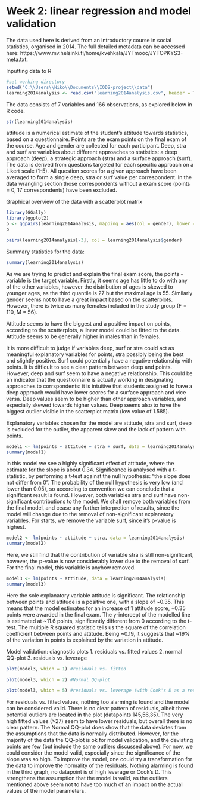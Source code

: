 # Week 2: linear regression and model validation

The data used here is derived from an introductory course in social statistics, organised in 2014. The full detailed metadata can be accessed here: https://www.mv.helsinki.fi/home/kvehkala/JYTmooc/JYTOPKYS3-meta.txt.

Inputting data to R
```r
#set working directory
setwd("C:\\Users\\Niko\\Documents\\IODS-project\\data")
learning2014analysis <- read.csv("learning2014analysis.csv", header = T)
```
The data consists of 7 variables and 166 observations, as explored below in R code.
```r
str(learning2014analysis)
```
attitude is a numerical estimate of the student's attitude towards statistics, based on a questionnaire. Points are the exam points on the final exam of the course. Age and gender are collected for each participant. Deep, stra and surf are variables about different approaches to statistics: a deep approach (deep), a strategic approach (stra) and a surface approach (surf). The data is derived from questions targeted for each specific approach on a Likert scale (1-5). All question scores for a given approach have been averaged to form a single deep, stra or surf value per correspondent. In the data wrangling section those correspondents without a exam score (points = 0, 17 correspondents) have been excluded.

Graphical overview of the data with a scatterplot matrix
```r
library(GGally)
library(ggplot2)
p <- ggpairs(learning2014analysis, mapping = aes(col = gender), lower = list(combo = wrap("facethist", bins = 20)))
p

pairs(learning2014analysis[-3], col = learning2014analysis$gender)

```
Summary statistics for the data:
```r
summary(learning2014analysis)
```

As we are trying to predict and explain the final exam score, the points -variable is the target variable.
Firstly, it seems age has little to do with any of the other variables, however the distribution of ages is skewed to younger ages, as the third quantile is 27 but the maximal age is 55. Similarly gender seems not to have a great impact based on the scatterplots. However, there is twice as many females included in the study group (F = 110, M = 56).

Attitude seems to have the biggest and a positive impact on points, according to the scatterplots, a linear model could be fitted to the data. Attitude seems to be generally higher in males than in females.

It is more difficult to judge if variables deep, surf or stra could act as meaningful explanatory variables for points, stra possibly being the best and slightly positive. Surf could potentially have a negative relationship with points. It is difficult to see a clear pattern between deep and points. However, deep and surf seem to have a negative relationship. This could be an indicator that the questionnaire is actually working in designating approaches to corrspondents: it is intuitive that students assigned to have a deep approach would have lower scores for a surface approach and vice versa. Deep values seem to be higher than other approach variables, and especially skewed towards higher values. Deep seems also to have the biggest outlier visible in the scatterplot matrix (low value of 1.585).

Explanatory variables chosen for the model are attitude, stra and surf, deep is excluded for the outlier, the apparent skew and the lack of pattern with points.

```r
model1 <- lm(points ~ attitude + stra + surf, data = learning2014analysis)
summary(model1)
```
In this model we see a highly significant effect of attitude, where the estimate for the slope is about 0.34. Significance is analysed with a t-statistic, by performing a t-test against the null hypothesis: "the slope does not differ from 0". The probability of the null hypothesis is very low (and lower than 0.05), so according to convention we can conclude that a significant result is found.
However, both variables stra and surf have non-significant contributions to the model. We shall remove both variables from the final model, and cease any further interpretion of results, since the model will change due to the removal of non-significant explanatory variables.
For starts, we remove the variable surf, since it's p-value is highest.
```r
model2 <- lm(points ~ attitude + stra, data = learning2014analysis)
summary(model2)

```
Here, we still find that the contribution of variable stra is still non-significant, however, the p-value is now considerably lower due to the removal of surf. For the final model, this variable is anyhow removed.

```r
model3 <- lm(points ~ attitude, data = learning2014analysis)
summary(model3)

```
Here the sole explanatory variable attitude is significant. The relationship between points and attitude is a positive one, with a slope of ~0.35. This means that the model estimates for an increase of 1 attitude score, +0.35 points were awarded in the final exam. The y-intercept of the modelled line is estimated at ~11.6 points, significantly different from 0 according to the t-test.
The multiple R squared statistic tells us the square of the correlation coefficient between points and attitude. Being ~0.19, it suggests that ~19% of the variation in points is explained by the variation in attitude.


Model validation: diagnostic plots 1. residuals vs. fitted values 2. normal QQ-plot 3. residuals vs. leverage
```r
plot(model3, which = 1) #residuals vs. fitted
```
```r
plot(model3, which = 2) #Normal QQ-plot
```
```r
plot(model3, which = 5) #residuals vs. leverage (with Cook's D as a red add-on line)
```
For residuals vs. fitted values, nothing too alarming is found and the model can be considered valid. There is no clear pattern of residuals, albeit three potential outliers are located in the plot (datapoints 145,56,35). The very high fitted values (>27) seem to have lower residuals, but overall there is no clear pattern.
The Normal QQ-plot does show that the data deviates from the assumptions that the data is normally distributed. However, for the majority of the data the QQ-plot is ok for model validation, and the deviating points are few (but include the same outliers discussed above). For now, we could consider the model valid, especially since the significance of the slope was so high. To improve the model, one could try a transformation for the data to improve the normality of the residuals.
Nothing alarming is found in the third graph, no datapoint is of high leverage or Cook's D. This strengthens the assumption that the model is valid, as the outliers mentioned above seem not to have too much of an impact on the actual values of the model parameters.

